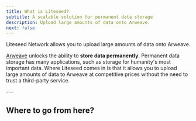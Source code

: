 ```yaml
---
title: What is Liteseed?
subtitle: A scalable solution for permanent data storage
description: Upload large amounts of data onto Arweave.
next: false
---
```


Liteseed Network allows you to upload large amounts of data onto Arweave.


<a href="https://arweave.org" className="text-gray-500 no-underline" target="_blank">Arweave</a> unlocks the ability to **store data permanently**.  Permanent data storage has many applications, such as storage for humanity's most important data. 
Where Liteseed comes in is that it allows you to upload large amounts of data to Arweave at competitive prices without the need to trust a third-party service.
<div className="h-[20px]">
</div>
---


## Where to go from here?

<CardGrid>
    <LinkCard title="Connect to the REST API" description="View the REST API reference" href="/api/"/>
    <LinkCard
        title="Quickstart using Examples"
        description="Examples are a great way to start building using Liteseed"
        href="/examples/post-a-data-item"/>
    <LinkCard
        title="How it all works?"
        description="Read more for a high-level overview of the system"
        href="/core-concepts/what-is-arweave"
    />
</CardGrid>
